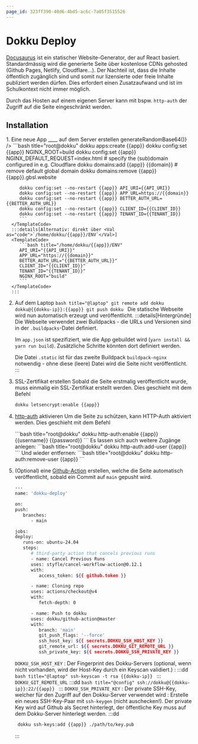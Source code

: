 ```yaml
---
page_id: 323ff390-40d6-4bd5-ac6c-7a05f3515526
---
```



# Dokku Deploy

[Docusaurus](https://docusaurus.io/) ist ein statischer Website-Generator, der auf React basiert.
Standardmässig wird die generierte Seite über kostenlose CDNs gehosted (Github Pages, Netlify, Cloudflare...). Der Nachteil ist, dass die Inhalte öffentlich zugänglich sind und somit nur lizensierte oder freie Inhalte publiziert werden dürfen. Dies erfordert einen Zusatzaufwand und ist im Schulkontext nicht immer möglich.

Durch das Hosten auf einem eigenen Server kann mit bspw. `http-auth` der Zugriff auf die Seite eingeschränkt werden.

## Installation

<Steps>
  1. Eine neue App __<Val name="app" />__ auf dem Server erstellen
      <DynamicInput name="app" default='info-teaching-website' />
      <DynamicInput name="domain" default='info.gbsl.website' />
      <DynamicInput name="BETTER_AUTH_URL" default='https://xxx-api.gbsl.website' />
      <DynamicInput name="BETTER_AUTH_SECRET" monospace default='$(openssl rand -base64 32)' onRecalculate={() => generateRandomBase64()} />
      <DynamicInput name="CLIENT_ID" default='xxxxxxxx-xxxx-xxxx-xxxx-xxxxxxxxxxxx' />
      <DynamicInput name="TENANT_ID" default='xxxxxxxx-xxxx-xxxx-xxxx-xxxxxxxxxxxx' />
      <TemplateCode>
         ```bash title="root@dokku"
         dokku apps:create {{app}}
         dokku config:set {{app}} NGINX_ROOT=build
         dokku config:set {{app}} NGINX_DEFAULT_REQUEST=index.html
         # specify the (sub)domain configured in e.g. Cloudflare
         dokku domains:add {{app}} {{domain}}
         # remove default global domain
         dokku domains:remove {{app}} {{app}}.gbsl.website

         dokku config:set --no-restart {{app}} API_URI={{API_URI}}
         dokku config:set --no-restart {{app}} APP_URL=https://{{domain}}
         dokku config:set --no-restart {{app}} BETTER_AUTH_URL={{BETTER_AUTH_URL}}
         dokku config:set --no-restart {{app}} CLIENT_ID={{CLIENT_ID}}
         dokku config:set --no-restart {{app}} TENANT_ID={{TENANT_ID}}
         ```
      </TemplateCode>
      :::details[Alternativ: direkt über <Val as="code">`/home/dokku/{{app}}/ENV`</Val>]
      <TemplateCode>
         ```bash title="/home/dokku/{{app}}/ENV"
         API_URI="{{API_URI}}"
         APP_URL="https://{{domain}}"
         BETTER_AUTH_URL="{{BETTER_AUTH_URL}}"
         CLIENT_ID="{{CLIENT_ID}}"
         TENANT_ID="{{TENANT_ID}}"
         NGINX_ROOT="build"
         ```
      </TemplateCode>
      :::
  2. Auf dem Laptop
      <DynamicInput name="dokku-ip" />
      <TemplateCode>
         ```bash title="@laptop"
         git remote add dokku dokku@{{dokku-ip}}:{{app}}
         git push dokku
         ```
      </TemplateCode>
     Die statische Webseite wird nun automatisch erzeugt und veröffentlicht.
     :::details[Hintergründe]
     Die Webseite verwendet zwei Buildpacks - die URLs und Versionen sind in der `.buildpacks`-Datei definiert.

     Im `app.json` ist spezifiziert, wie die App gebuildet wird (`yarn install && yarn run build`). Zusätzliche Schritte könnten dort definiert werden.

     Die Datei `.static` ist für das zweite Buildpack `buildpack-nginx` notwendig - ohne diese (leere) Datei wird die Seite nicht veröffentlicht.
     :::
  3. SSL-Zertifikat erstellen
     Sobald die Seite erstmalig veröffentlicht wurde, muss einmalig ein SSL-Zertifikat erstellt werden. Dies geschieht mit dem Befehl
      <TemplateCode>
      ```bash title="root@dokku"
      dokku letsencrypt:enable {{app}}
      ```
      </TemplateCode>
  4. [http-auth](https://github.com/dokku/dokku-http-auth) aktivieren
     Um die Seite zu schützen, kann HTTP-Auth aktiviert werden. Dies geschieht mit dem Befehl
      <DynamicInput name="app" default='info-teaching-website' />
      <DynamicInput name="username" />
      <DynamicInput name="password" />
     
      <TemplateCode>
      ```bash title="root@dokku"
      dokku http-auth:enable {{app}} {{username}} {{password}}
      ```
      </TemplateCode>
     Es lassen sich auch weitere Zugänge anlegen:
      <TemplateCode>
      ```bash title="root@dokku"
      dokku http-auth:add-user {{app}} <username> <password>
      ```
      </TemplateCode>
     Und wieder entfernen:
      <TemplateCode>
      ```bash title="root@dokku"
      dokku http-auth:remove-user {{app}} <username>
      ```
      </TemplateCode>
  5. (Optional) eine [Github-Action](https://dokku.com/docs/deployment/continuous-integration/github-actions/) erstellen, welche die Seite automatisch veröffentlicht, sobald ein Commit auf `main` gepusht wird.

      ```bash title=".github/workflows/deploy.yml"
      ---
      name: 'dokku-deploy'

      on:
      push:
         branches:
            - main

      jobs:
      deploy:
         runs-on: ubuntu-24.04
         steps:
            # third-party action that cancels previous runs
            - name: Cancel Previous Runs
            uses: styfle/cancel-workflow-action@0.12.1
            with:
               access_token: ${{ github.token }}

            - name: Cloning repo
            uses: actions/checkout@v4
            with:
               fetch-depth: 0

            - name: Push to dokku
            uses: dokku/github-action@master
            with:
               branch: 'main'
               git_push_flags: '--force'
               ssh_host_key: ${{ secrets.DOKKU_SSH_HOST_KEY }}
               git_remote_url: ${{ secrets.DOKKU_GIT_REMOTE_URL }}
               ssh_private_key: ${{ secrets.DOKKU_SSH_PRIVATE_KEY }}
      ```
      `DOKKU_SSH_HOST_KEY`
      : Der Fingerprint des Dokku-Servers (optional, wenn nicht vorhanden, wird der Host-Key durch ein Keyscan validiert.)
      : <DynamicInput name="dokku-ip" />
      :::dd
      <TemplateCode>
         ```bash title="@laptop"
         ssh-keyscan -t rsa {{dokku-ip}}
         ```
      </TemplateCode>
      :::
      `DOKKU_GIT_REMOTE_URL`
      :::dd
      <TemplateCode>
         ```bash title="@config"
         ssh://dokku@{{dokku-ip}}:22/{{app}}
         ```
      </TemplateCode>
      :::
      `DOKKU_SSH_PRIVATE_KEY`
      : Der private SSH-Key, welcher für den Zugriff auf den Dokku-Server verwendet wird
      : Erstelle ein neues SSH-Key-Paar mit `ssh-keygen` (nicht auschecken!). Der private Key wird auf Github als Secret hinterlegt, der öffentliche Key muss auf dem Dokku-Server hinterlegt werden.
      :::dd
      <TemplateCode>
      ```bash title="@dokku"
       dokku ssh-keys:add {{app}} ./path/to/key.pub
      ```
      </TemplateCode>
      :::

</Steps>
